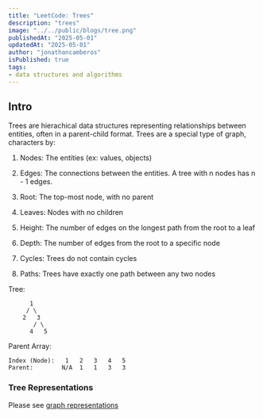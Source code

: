 ```yaml
---
title: "LeetCode: Trees"
description: "trees"
image: "../../public/blogs/tree.png"
publishedAt: "2025-05-01"
updatedAt: "2025-05-01"
author: "jonathancamberos"
isPublished: true
tags:
- data structures and algorithms
---
```


## Intro

Trees are hierachical data structures representing relationships
between entities, often in a parent-child format.
Trees are a special type of graph, characters by:

1. Nodes: The entities (ex: values, objects)

2. Edges: The connections between the entities. A tree with n nodes has n - 1 edges.

3. Root: The top-most node, with no parent

4. Leaves: Nodes with no children 

5. Height: The number of edges on the longest path from the root to a leaf

6. Depth: The number of edges from the root to a specific node

7. Cycles: Trees do not contain cycles

8. Paths: Trees have exactly one path between any two nodes

Tree:
```
      1
     / \
    2   3
       / \
      4   5
```

Parent Array:
```
Index (Node):   1   2   3   4   5
Parent:        N/A  1   1   3   3
```

### Tree Representations

Please see [graph representations](/blogs/leetcode-graphs#graph-representations)